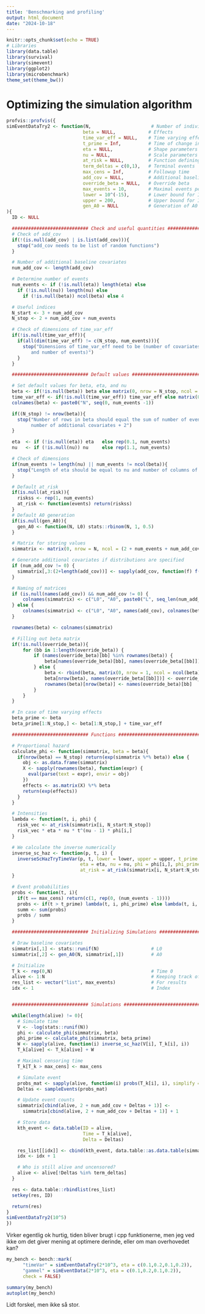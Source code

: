 ```yaml
---
title: 'Benschmarking and profiling'
output: html_document
date: "2024-10-18"
---
```


```r
knitr::opts_chunk$set(echo = TRUE)
# Libraries
library(data.table)
library(survival)
library(simevent)
library(ggplot2)
library(microbenchmark)
theme_set(theme_bw())
```

# Optimizing the simulation algorithm


```r
profvis::profvis({
simEventDataTry2 <- function(N,                      # Number of individuals
                            beta = NULL,            # Effects
                            time_var_eff = NULL,    # Time varying effects
                            t_prime = Inf,          # Time of change in effects
                            eta = NULL,             # Shape parameters
                            nu = NULL,              # Scale parameters
                            at_risk = NULL,         # Function defining the setting
                            term_deltas = c(0,1),   # Terminal events
                            max_cens = Inf,         # Followup time
                            add_cov = NULL,         # Additional baseline covariates
                            override_beta = NULL,   # Override beta
                            max_events = 10,        # Maximal events per individual
                            lower = 10^(-15),       # Lower bound for ICH
                            upper = 200,            # Upper bound for ICH
                            gen_A0 = NULL           # Generation of A0
){
  ID <- NULL

  ############################ Check and useful quantities #####################
  # Check of add_cov
  if(!(is.null(add_cov) | is.list(add_cov))){
    stop("add_cov needs to be list of random functions")
  }

  # Number of additional baseline covariates
  num_add_cov <- length(add_cov)

  # Determine number of events
  num_events <- if (!is.null(eta)) length(eta) else
    if (!is.null(nu)) length(nu) else
      if (!is.null(beta)) ncol(beta) else 4

  # Useful indices
  N_start <- 3 + num_add_cov
  N_stop <- 2 + num_add_cov + num_events

  # Check of dimensions of time_var_eff
  if(!is.null(time_var_eff)){
    if(all(dim(time_var_eff) != c(N_stop, num_events))){
      stop("Dimensions of time_var_eff need to be (number of covariates + number of events,
         and number of events)")
    }
  }

  ############################ Default values ##################################

  # Set default values for beta, eta, and nu
  beta <- if(!is.null(beta)) beta else matrix(0, nrow = N_stop, ncol = num_events)
  time_var_eff <- if(!is.null(time_var_eff)) time_var_eff else matrix(0, nrow = N_stop, ncol = num_events)
  colnames(beta) <- paste0("N", seq(0, num_events -1))

  if((N_stop) != nrow(beta)){
    stop("Number of rows in beta should equal the sum of number of event and
         number of additional covariates + 2")
  }

  eta  <- if (!is.null(eta)) eta   else rep(0.1, num_events)
  nu   <- if (!is.null(nu)) nu     else rep(1.1, num_events)

  # Check of dimensions
  if(num_events != length(nu) || num_events != ncol(beta)){
    stop("Length of eta should be equal to nu and number of columns of beta")
  }

  # Default at_risk
  if(is.null(at_risk)){
    riskss <- rep(1, num_events)
    at_risk <- function(events) return(riskss)
  }
  # Default A0 generation
  if(is.null(gen_A0)){
    gen_A0 <- function(N, L0) stats::rbinom(N, 1, 0.5)
  }

  # Matrix for storing values
  simmatrix <- matrix(0, nrow = N, ncol = (2 + num_events + num_add_cov))

  # Generate additional covariates if distributions are specified
  if (num_add_cov != 0) {
    simmatrix[,3:(2+length(add_cov))] <- sapply(add_cov, function(f) f(N))
  }

  # Naming of matrices
  if (is.null(names(add_cov)) && num_add_cov != 0) {
      colnames(simmatrix) <- c("L0", "A0", paste0("L", seq_len(num_add_cov)), colnames(beta))
  } else {
      colnames(simmatrix) <- c("L0", "A0", names(add_cov), colnames(beta))
  }

  rownames(beta) <- colnames(simmatrix)

  # Filling out beta matrix
  if(!is.null(override_beta)){
      for (bb in 1:length(override_beta)) {
          if (names(override_beta)[bb] %in% rownames(beta)) {
              beta[names(override_beta)[bb], names(override_beta[[bb]])] <- override_beta[[bb]]
          } else {
              beta <- rbind(beta, matrix(0, nrow = 1, ncol = ncol(beta)))
              beta[nrow(beta), names(override_beta[[bb]])] <- override_beta[[bb]]
              rownames(beta)[nrow(beta)] <- names(override_beta)[bb]
          }
      }
  }

  # In case of time varying effects
  beta_prime <- beta
  beta_prime[1:N_stop,] <- beta[1:N_stop,] + time_var_eff

  ############################ Functions #######################################

  # Proportional hazard
  calculate_phi <- function(simmatrix, beta = beta){
    if(nrow(beta) == N_stop) return(exp(simmatrix %*% beta)) else {
      obj <- as.data.frame(simmatrix)
      X <- sapply(rownames(beta), function(expr) {
        eval(parse(text = expr), envir = obj)
      })
      effects <- as.matrix(X) %*% beta
      return(exp(effects))
    }
  }

  # Intensities
  lambda <- function(t, i, phi) {
    risk_vec <- at_risk(simmatrix[i, N_start:N_stop])
    risk_vec * eta * nu * t^(nu - 1) * phi[i,]
  }

  # We calculate the inverse numerically
  inverse_sc_haz <- function(p, t, i) {
    inverseScHazTryTimeVar(p, t, lower = lower, upper = upper, t_prime = t_prime,
                           eta = eta, nu = nu, phi = phi[i,], phi_prime = phi_prime[i,],
                           at_risk = at_risk(simmatrix[i, N_start:N_stop]))
  }

  # Event probabilities
  probs <- function(t, i){
    if(t == max_cens) return(c(1, rep(0, (num_events - 1))))
    probs <- if(t > t_prime) lambda(t, i, phi_prime) else lambda(t, i, phi)
    summ <- sum(probs)
    probs / summ
  }

  ############################ Initializing Simulations ########################

  # Draw baseline covariates
  simmatrix[,1] <- stats::runif(N)                   # L0
  simmatrix[,2] <- gen_A0(N, simmatrix[,1])          # A0

  # Initialize
  T_k <- rep(0,N)                                    # Time 0
  alive <- 1:N                                       # Keeping track of who is alive
  res_list <- vector("list", max_events)             # For results
  idx <- 1                                           # Index


  ############################ Simulations #####################################

  while(length(alive) != 0){
    # Simulate time
    V <- -log(stats::runif(N))
    phi <- calculate_phi(simmatrix, beta)
    phi_prime <- calculate_phi(simmatrix, beta_prime)
    W <- sapply(alive, function(i) inverse_sc_haz(V[i], T_k[i], i))
    T_k[alive] <- T_k[alive] + W

    # Maximal censoring time
    T_k[T_k > max_cens] <- max_cens

    # Simulate event
    probs_mat <- sapply(alive, function(i) probs(T_k[i], i), simplify = "array")
    Deltas <- sampleEvents(probs_mat)

    # Update event counts
    simmatrix[cbind(alive, 2 + num_add_cov + Deltas + 1)] <-
      simmatrix[cbind(alive, 2 + num_add_cov + Deltas + 1)] + 1

    # Store data
    kth_event <- data.table(ID = alive,
                            Time = T_k[alive],
                            Delta = Deltas)

    res_list[[idx]] <- cbind(kth_event, data.table::as.data.table(simmatrix[alive, , drop = FALSE]))
    idx <- idx + 1

    # Who is still alive and uncensored?
    alive <- alive[!Deltas %in% term_deltas]
  }

  res <- data.table::rbindlist(res_list)
  setkey(res, ID)

  return(res)
}
simEventDataTry2(10^5)
})
```

Virker egentlig ok hurtig, tiden bliver brugt i cpp funktionerne, men jeg ved ikke om det giver mening at optimere derinde, eller om man overhovedet kan?

```r
my_bench <- bench::mark(
      "timeVar" = simEventDataTry(2*10^3, eta = c(0.1,0.2,0.1,0.2)),
      "gammel" = simEventData(2*10^3, eta = c(0.1,0.2,0.1,0.2)),
      check = FALSE)

summary(my_bench)
autoplot(my_bench)
```

Lidt forskel, men ikke så stor. 


